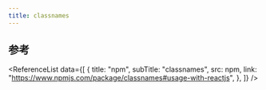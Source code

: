 ```yaml
---
title: classnames
---
```



## 参考

<ReferenceList
  data={[
    {
      title: "npm",
      subTitle: "classnames",
      src: npm,
      link: "https://www.npmjs.com/package/classnames#usage-with-reactjs",
    },
  ]}
/>

